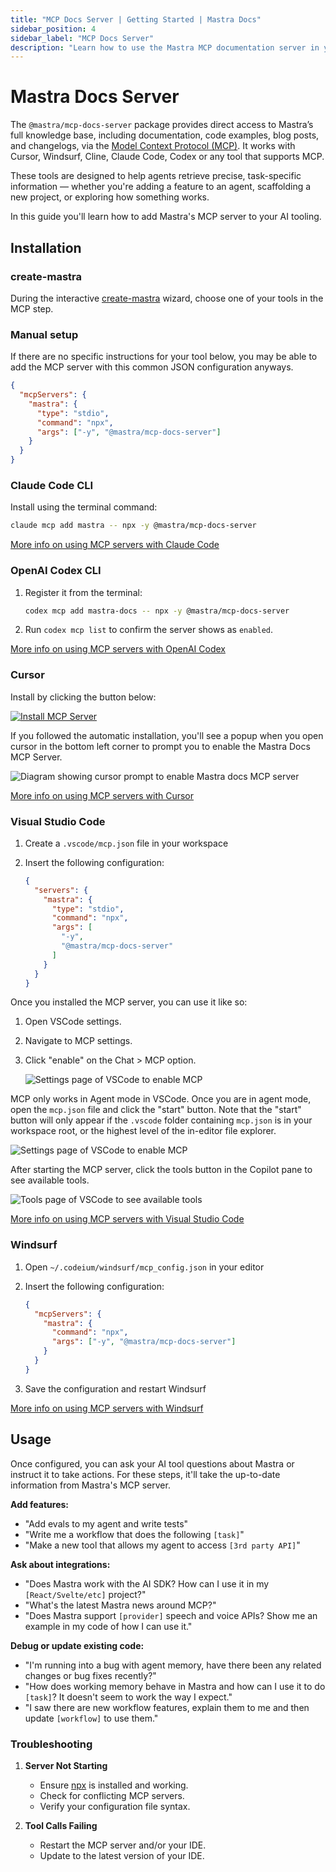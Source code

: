 ```yaml
---
title: "MCP Docs Server | Getting Started | Mastra Docs"
sidebar_position: 4
sidebar_label: "MCP Docs Server"
description: "Learn how to use the Mastra MCP documentation server in your IDE to turn it into an agentic Mastra expert."
---
```



# Mastra Docs Server

The `@mastra/mcp-docs-server` package provides direct access to Mastra’s full knowledge base, including documentation, code examples, blog posts, and changelogs, via the [Model Context Protocol (MCP)](https://modelcontextprotocol.io/docs/getting-started/intro). It works with Cursor, Windsurf, Cline, Claude Code, Codex or any tool that supports MCP.

These tools are designed to help agents retrieve precise, task-specific information — whether you're adding a feature to an agent, scaffolding a new project, or exploring how something works.

In this guide you'll learn how to add Mastra's MCP server to your AI tooling.

<YouTube id="vciV57lF0og" />

## Installation

### create-mastra

During the interactive [create-mastra](/reference/cli/create-mastra) wizard, choose one of your tools in the MCP step.

### Manual setup

If there are no specific instructions for your tool below, you may be able to add the MCP server with this common JSON configuration anyways.

```json copy
{
  "mcpServers": {
    "mastra": {
      "type": "stdio",
      "command": "npx",
      "args": ["-y", "@mastra/mcp-docs-server"]
    }
  }
}
```

### Claude Code CLI

Install using the terminal command:

```bash copy
claude mcp add mastra -- npx -y @mastra/mcp-docs-server
```

[More info on using MCP servers with Claude Code](https://docs.claude.com/en/docs/claude-code/mcp)

### OpenAI Codex CLI

1. Register it from the terminal:

    ```bash copy
    codex mcp add mastra-docs -- npx -y @mastra/mcp-docs-server
    ```

2. Run `codex mcp list` to confirm the server shows as `enabled`.

[More info on using MCP servers with OpenAI Codex](https://developers.openai.com/codex/mcp)

### Cursor

Install by clicking the button below:

[![Install MCP Server](https://cursor.com/deeplink/mcp-install-light.svg)](cursor://anysphere.cursor-deeplink/mcp/install?name=mastra&config=eyJjb21tYW5kIjoibnB4IC15IEBtYXN0cmEvbWNwLWRvY3Mtc2VydmVyIn0%3D)

If you followed the automatic installation, you'll see a popup when you open cursor in the bottom left corner to prompt you to enable the Mastra Docs MCP Server.

<img
  src="/img/enable-mastra-docs-cursor.png"
  alt="Diagram showing cursor prompt to enable Mastra docs MCP server"
  width={800}
/>

[More info on using MCP servers with Cursor](https://cursor.com/de/docs/context/mcp)

### Visual Studio Code

1. Create a `.vscode/mcp.json` file in your workspace
2. Insert the following configuration:

    ```json copy
    {
      "servers": {
        "mastra": {
          "type": "stdio",
          "command": "npx",
          "args": [
            "-y",
            "@mastra/mcp-docs-server"
          ]
        }
      }
    }
    ```

Once you installed the MCP server, you can use it like so:

1. Open VSCode settings.
2. Navigate to MCP settings.
3. Click "enable" on the Chat > MCP option.

    <img
      src="/img/vscode-mcp-setting.png"
      alt="Settings page of VSCode to enable MCP"
      width={800}
      className="rounded-lg"
    />

MCP only works in Agent mode in VSCode. Once you are in agent mode, open the `mcp.json` file and click the "start" button. Note that the "start" button will only appear if the `.vscode` folder containing `mcp.json` is in your workspace root, or the highest level of the in-editor file explorer.

<img
  src="/img/vscode-start-mcp.png"
  alt="Settings page of VSCode to enable MCP"
  width={800}
  className="rounded-lg"
/>

After starting the MCP server, click the tools button in the Copilot pane to see available tools.

<img
  src="/img/vscode-mcp-running.png"
  alt="Tools page of VSCode to see available tools"
  width={800}
  className="rounded-lg"
/>

[More info on using MCP servers with Visual Studio Code](https://code.visualstudio.com/docs/copilot/customization/mcp-servers)

### Windsurf

1. Open `~/.codeium/windsurf/mcp_config.json` in your editor
2. Insert the following configuration:

    ```json copy
    {
      "mcpServers": {
        "mastra": {
          "command": "npx",
          "args": ["-y", "@mastra/mcp-docs-server"]
        }
      }
    }
    ```
3. Save the configuration and restart Windsurf

[More info on using MCP servers with Windsurf](https://docs.windsurf.com/windsurf/cascade/mcp#mcp-config-json)

## Usage

Once configured, you can ask your AI tool questions about Mastra or instruct it to take actions. For these steps, it'll take the up-to-date information from Mastra's MCP server.

**Add features:**

- "Add evals to my agent and write tests"
- "Write me a workflow that does the following `[task]`"
- "Make a new tool that allows my agent to access `[3rd party API]`"

**Ask about integrations:**

- "Does Mastra work with the AI SDK?
  How can I use it in my `[React/Svelte/etc]` project?"
- "What's the latest Mastra news around MCP?"
- "Does Mastra support `[provider]` speech and voice APIs? Show me an example in my code of how I can use it."

**Debug or update existing code:**

- "I'm running into a bug with agent memory, have there been any related changes or bug fixes recently?"
- "How does working memory behave in Mastra and how can I use it to do `[task]`? It doesn't seem to work the way I expect."
- "I saw there are new workflow features, explain them to me and then update `[workflow]` to use them."

### Troubleshooting

1. **Server Not Starting**

   - Ensure [npx](https://docs.npmjs.com/cli/v11/commands/npx) is installed and working.
   - Check for conflicting MCP servers.
   - Verify your configuration file syntax.

2. **Tool Calls Failing**
   - Restart the MCP server and/or your IDE.
   - Update to the latest version of your IDE.
